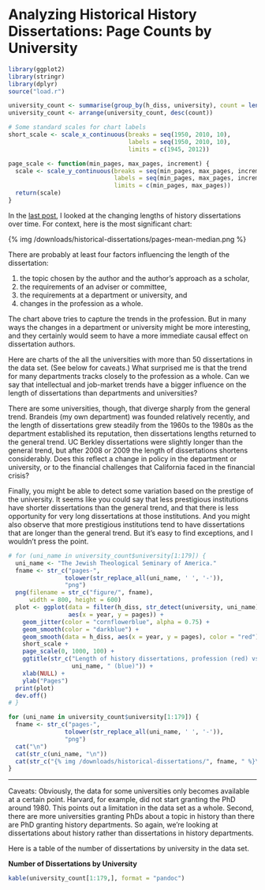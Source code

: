 # Analyzing Historical History Dissertations: Page Counts by University

```r
library(ggplot2)
library(stringr)
library(dplyr)
source("load.r")
```

```r
university_count <- summarise(group_by(h_diss, university), count = length(id))
university_count <- arrange(university_count, desc(count))
```

```r
# Some standard scales for chart labels
short_scale <- scale_x_continuous(breaks = seq(1950, 2010, 10),
                                  labels = seq(1950, 2010, 10),
                                  limits = c(1945, 2012))

page_scale <- function(min_pages, max_pages, increment) {
  scale <- scale_y_continuous(breaks = seq(min_pages, max_pages, increment),
                              labels = seq(min_pages, max_pages, increment),
                              limits = c(min_pages, max_pages))
  return(scale)
}
```

In the [last post](http://lincolnmullen.com/blog/analyzing-historical-history-dissertations-page-counts/), I looked at the changing lengths of history dissertations over time. For context, here is the most significant chart:

{% img /downloads/historical-dissertations/pages-mean-median.png %}

There are probably at least four factors influencing the length of the dissertation:

1. the topic chosen by the author and the author's approach as a scholar,
2. the requirements of an adviser or committee,
3. the requirements at a department or university, and
4. changes in the profession as a whole.

The chart above tries to capture the trends in the profession. But in many ways the changes in a department or university might be more interesting, and they certainly would seem to have a more immediate causal effect on dissertation authors. 

Here are charts of the all the universities with more than 50 dissertations in the data set. (See below for caveats.) What surprised me is that the trend for many departments tracks closely to the profession as a whole. Can we say that intellectual and job-market trends have a bigger influence on the length of dissertations than departments and universities?

There are some universities, though, that diverge sharply from the general trend. Brandeis (my own department) was founded relatively recently, and the length of dissertations grew steadily from the 1960s to the 1980s as the department established its reputation, then dissertations lengths returned to the general trend. UC Berkley dissertations were slightly longer than the general trend, but after 2008 or 2009 the length of dissertations shortens considerably. Does this reflect a change in policy in the department or university, or to the financial challenges that California faced in the financial crisis?  

Finally, you might be able to detect some variation based on the prestige of the university. It seems like you could say that less prestigious institutions have shorter dissertations than the general trend, and that there is less opportunity for very long dissertations at those institutions. And you might also observe that more prestigious institutions tend to have dissertations that are longer than the general trend. But it's easy to find exceptions, and I wouldn't press the point.

```r
# for (uni_name in university_count$university[1:179]) {
  uni_name <- "The Jewish Theological Seminary of America."
  fname <- str_c("pages-", 
                tolower(str_replace_all(uni_name, ' ', '-')),
                "png")
  png(filename = str_c("figure/", fname),
      width = 800, height = 600)
  plot <- ggplot(data = filter(h_diss, str_detect(university, uni_name)),
                 aes(x = year, y = pages)) +
    geom_jitter(color = "cornflowerblue", alpha = 0.75) +
    geom_smooth(color = "darkblue") +
    geom_smooth(data = h_diss, aes(x = year, y = pages), color = "red") +
    short_scale +
    page_scale(0, 1000, 100) +
    ggtitle(str_c("Length of history dissertations, profession (red) vs ",
                  uni_name, " (blue)")) +
    xlab(NULL) +
    ylab("Pages")
  print(plot)
  dev.off()
# }
```

```r
for (uni_name in university_count$university[1:179]) {
  fname <- str_c("pages-", 
                tolower(str_replace_all(uni_name, ' ', '-')),
                "png")
  cat("\n")
  cat(str_c(uni_name, "\n"))
  cat(str_c("{% img /downloads/historical-dissertations/", fname, " %}\n"))
}
```

*************************************************************

Caveats: Obviously, the data for some universities only becomes available at a certain point. Harvard, for example, did not start granting the PhD around 1980. This points out a limitation in the data set as a whole. Second, there are more universities granting PhDs about a topic in history than there are PhD granting history departments. So again, we're looking at dissertations about history rather than dissertations in history departments.

Here is a table of the number of dissertations by university in the data set.

**Number of Dissertations by University**

```r
kable(university_count[1:179,], format = "pandoc")
```
